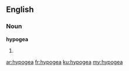 ==English==

===Noun===
'''hypogea'''

# {{plural of|hypogeum}}

[[ar:hypogea]]
[[fr:hypogea]]
[[ku:hypogea]]
[[my:hypogea]]